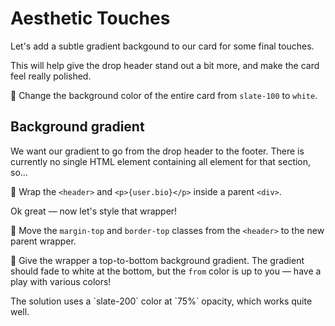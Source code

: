 # Aesthetic Touches

Let's add a subtle gradient backgound to our card for some final touches.

This will help give the drop header stand out a bit more, and make the card feel really polished.

🐨 Change the background color of the entire card from `slate-100` to `white`.

## Background gradient

We want our gradient to go from the drop header to the footer. There is currently no single HTML element containing all element for that section, so...

🐨 Wrap the `<header>` and `<p>{user.bio}</p>` inside a parent `<div>`.

Ok great — now let's style that wrapper!

🐨 Move the `margin-top` and `border-top` classes from the `<header>` to the new parent wrapper.

🐨 Give the wrapper a top-to-bottom background gradient. The gradient should fade to white at the bottom, but the `from` color is up to you — have a play with various colors!

<callout-info>
	The solution uses a `slate-200` color at `75%` opacity, which works quite
	well.
</callout-info>
